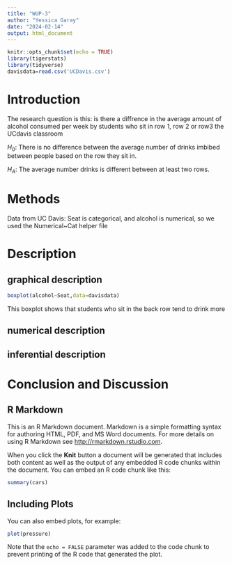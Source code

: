 ```yaml
---
title: "WUP-3"
author: "Yessica Garay"
date: "2024-02-14"
output: html_document
---
```


```r
knitr::opts_chunk$set(echo = TRUE)
library(tigerstats)
library(tidyverse)
davisdata=read.csv('UCDavis.csv')
```

# Introduction
The research question is this: is there a diffrence in the average amount of alcohol consumed per week by students who sit in row 1, row 2 or row3 the UCdavis classroom


$H_0$: There is no difference between the average number of drinks imbibed between people based on the row they sit in.

$H_A$: The average number drinks is different between at least two rows.


# Methods

Data from UC Davis: Seat is categorical, and alcohol is numerical, so we used the Numerical~Cat helper file

# Description 
## graphical description


```r
boxplot(alcohol~Seat,data=davisdata)
```

This boxplot shows that students who sit in the back row tend to drink more

## numerical description

## inferential description

# Conclusion and Discussion

## R Markdown

This is an R Markdown document. Markdown is a simple formatting syntax for authoring HTML, PDF, and MS Word documents. For more details on using R Markdown see <http://rmarkdown.rstudio.com>.

When you click the **Knit** button a document will be generated that includes both content as well as the output of any embedded R code chunks within the document. You can embed an R code chunk like this:

```r
summary(cars)
```

## Including Plots

You can also embed plots, for example:

```r
plot(pressure)
```

Note that the `echo = FALSE` parameter was added to the code chunk to prevent printing of the R code that generated the plot.
